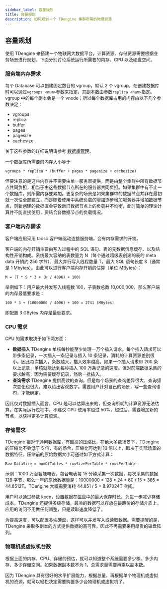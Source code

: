 ```yaml
---
sidebar_label: 容量规划
title: 容量规划
description: 如何规划一个 TDengine 集群所需的物理资源
---
```


## 容量规划

使用 TDengine 来搭建一个物联网大数据平台，计算资源、存储资源需要根据业务场景进行规划。下面分别讨论系统运行所需要的内存、CPU 以及硬盘空间。

### 服务端内存需求

每个 Database 可以创建固定数目的 vgroup，默认 2 个 vgroup，在创建数据库时可以通过`vgroups <num>`参数来指定，其副本数由参数`replica <num>`指定。vgroup 中的每个副本会是一个 vnode；所以每个数据库占用的内存由以下几个参数决定：

- vgroups
- replica
- buffer
- pages
- pagesize
- cachesize

关于这些参数的详细说明请参考 [数据库管理](../../taos-sql/database)。

一个数据库所需要的内存大小等于

```
vgroups * replica * (buffer + pages * pagesize + cachesize)
```

但要注意的是这些内存并不需要由单一服务器提供，而是由整个集群中所有数据节点共同负担，相当于由这些数据节点所在的服务器共同负担。如果集群中有不止一个数据库，则所需内存要累加。更复杂的场景是如果集群中的数据节点并非在最初就一次性全部建立，而是随着使用中系统负载的增加逐步增加服务器并增加数据节点，则新创建的数据库会导致新旧数据节点上的负载并不均衡，此时简单的理论计算并不能直接使用，要结合各数据节点的负载情况。

### 客户端内存需求

客户端应用采用 taosc 客户端驱动连接服务端，会有内存需求的开销。

客户端的内存开销主要由写入过程中的 SQL 语句、表的元数据信息缓存、以及结构性开销构成。系统最大容纳的表数量为 N（每个通过超级表创建的表的 meta data 开销约 256 字节），最大并行写入线程数量 T，最大 SQL 语句长度 S（通常是 1 Mbytes）。由此可以进行客户端内存开销的估算（单位 MBytes）：

```
M = (T * S * 3 + (N / 4096) + 100)
```

举例如下：用户最大并发写入线程数 100，子表数总数 10,000,000，那么客户端的内存最低要求是：

```
100 * 3 + (10000000 / 4096) + 100 = 2741 (MBytes)
```

即配置 3 GBytes 内存是最低要求。

### CPU 需求

CPU 的需求取决于如下两方面：

- **数据插入** TDengine 单核每秒能至少处理一万个插入请求。每个插入请求可以带多条记录，一次插入一条记录与插入 10 条记录，消耗的计算资源差别很小。因此每次插入，条数越大，插入效率越高。如果一个插入请求带 200 条以上记录，单核就能达到每秒插入 100 万条记录的速度。但对前端数据采集的要求越高，因为需要缓存记录，然后一批插入。
- **查询需求** TDengine 提供高效的查询，但是每个场景的查询差异很大，查询频次变化也很大，难以给出客观数字。需要用户针对自己的场景，写一些查询语句，才能确定。

因此仅对数据插入而言，CPU 是可以估算出来的，但查询所耗的计算资源无法估算。在实际运行过程中，不建议 CPU 使用率超过 50%，超过后，需要增加新的节点，以获得更多计算资源。

### 存储需求

TDengine 相对于通用数据库，有超高的压缩比，在绝大多数场景下，TDengine 的压缩比不会低于 5 倍，有的场合，压缩比可达到 10 倍以上，取决于实际场景的数据特征。压缩前的原始数据大小可通过如下方式计算：

```
Raw DataSize = numOfTables * rowSizePerTable * rowsPerTable
```

示例：1000 万台智能电表，每台电表每 15 分钟采集一次数据，每次采集的数据 128 字节，那么一年的原始数据量是：10000000 \* 128 \* 24 \* 60 / 15 \* 365 = 44.8512T。TDengine 大概需要消耗 44.851 / 5 = 8.97024T 空间。

用户可以通过参数 keep，设置数据在磁盘中的最大保存时长。为进一步减少存储成本，TDengine 还提供多级存储，最冷的数据可以存放在最廉价的存储介质上，应用的访问不用做任何调整，只是读取速度降低了。

为提高速度，可以配置多块硬盘，这样可以并发写入或读取数据。需要提醒的是，TDengine 采取多副本的方式提供数据的高可靠，因此不再需要采用昂贵的磁盘阵列。

### 物理机或虚拟机台数

根据上面的内存、CPU、存储的预估，就可以知道整个系统需要多少核、多少内存、多少存储空间。如果数据副本数不为 1，总需求量需要再乘以副本数。

因为 TDengine 具有很好的水平扩展能力，根据总量，再根据单个物理机或虚拟机的资源，就可以轻松决定需要购置多少台物理机或虚拟机了。
